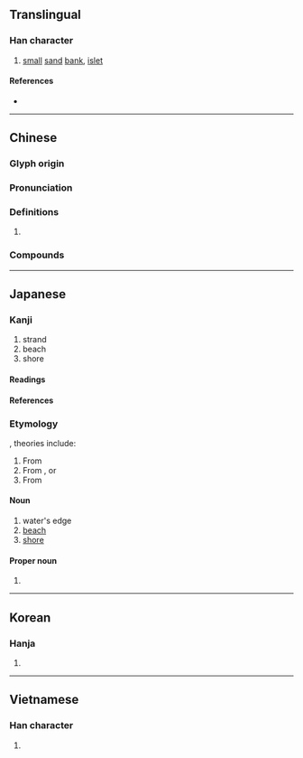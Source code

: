 {{character info/new}}
{{character info/new|0xfa46}}
==Translingual==

===Han character===
{{Han char|rn=85|rad=水|as=08|sn=11|four=34160|canj=EJKA|ids=⿰氵者}}

# [[small]] [[sand]] [[bank]], [[islet]]

====References====
* {{Han ref|kx=0633.410|dkj=17758|dj=1040.010|hdz=31640.040|uh=6E1A|ud=28186|bh=B25A|bd=45658}}

----

==Chinese==
{{zh-forms}}

===Glyph origin===
{{Han etym}}

===Pronunciation===
{{zh-pron
|m=zhǔ
|c=zyu2
|mn=chú
|mc=y
|oc=
|cat=n
}}

===Definitions===
{{zh-hanzi}}

# {{rfdef|zh}}

===Compounds===
{{zh-der|渚宮|煙渚|江渚|洲渚}}

----

==Japanese==

===Kanji===
{{ja-kanji|grade=n|rs=水08}}

# strand
# beach
# shore

====Readings====
{{ja-readings
|goon=しょ
|kanon=しょ
|kun=なぎさ-
|nanori=なぎ
}}

====References====
{{ja-kref
|ku=2977
|shift=8f8d
|jis=3D6D
|euc=BDED
|freq=2226
|nelson=2617
|newnelson=3164
|halpern=525
|kld=386
|heisig=1263
|tuttle=3a9.1
}}

===Etymology===
{{ja-kanjitab|なぎさ|yomi=k}}
{{unk|lang=ja}}, theories include:
# From {{ja-compound|波|なみ|際|きわ|磯|いそ|t1=wave|t2=edge|t3=rocky beach, seashore|nocat=1}}
# From {{ja-compound|波|なみ|前|さき|t1=wave|t2=before|nocat=1}}, or
# From {{ja-compound|和み|なごみ|浅い|あさい|t1=tranquil|t2=shallow|nocat=1}}
{{rfv-etymology|ja}}

====Noun====
{{ja-noun|なぎさ|count=-}}

# water's edge
# [[beach]]
# [[shore]]

====Proper noun====
{{ja-pos|proper|なぎさ}}

# {{given name|unisex|lang=ja|sort=なぎさ}}

----

==Korean==

===Hanja===
{{ko-hanja|hangeul=저|eumhun=|rv=jeo|mr=chŏ|y=ce}}

# {{defn|lang=ko|sort=水08}}

----

==Vietnamese==

===Han character===
{{vi-readings|rs=水08| hanviet = chã}}

# {{defn|lang=vi|sort=水08}}